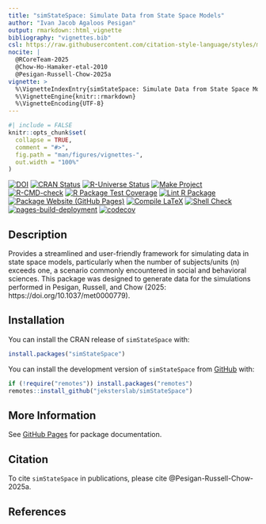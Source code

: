 ```yaml
---
title: "simStateSpace: Simulate Data from State Space Models"
author: "Ivan Jacob Agaloos Pesigan"
output: rmarkdown::html_vignette
bibliography: "vignettes.bib"
csl: https://raw.githubusercontent.com/citation-style-language/styles/master/apa.csl
nocite: |
  @RCoreTeam-2025
  @Chow-Ho-Hamaker-etal-2010
  @Pesigan-Russell-Chow-2025a
vignette: >
  %\VignetteIndexEntry{simStateSpace: Simulate Data from State Space Models}
  %\VignetteEngine{knitr::rmarkdown}
  %\VignetteEncoding{UTF-8}
---
```


```r
#| include = FALSE
knitr::opts_chunk$set(
  collapse = TRUE,
  comment = "#>",
  fig.path = "man/figures/vignettes-",
  out.width = "100%"
)
```

<!-- badges: start -->
[![DOI](https://zenodo.org/badge/DOI/10.1037/met0000779.svg)](https://doi.org/10.1037/met0000779)
[![CRAN Status](https://www.r-pkg.org/badges/version/simStateSpace)](https://cran.r-project.org/package=simStateSpace)
[![R-Universe Status](https://jeksterslab.r-universe.dev/badges/simStateSpace)](https://jeksterslab.r-universe.dev)
[![Make Project](https://github.com/jeksterslab/simStateSpace/actions/workflows/make.yml/badge.svg)](https://github.com/jeksterslab/simStateSpace/actions/workflows/make.yml)
[![R-CMD-check](https://github.com/jeksterslab/simStateSpace/actions/workflows/check-full.yml/badge.svg)](https://github.com/jeksterslab/simStateSpace/actions/workflows/check-full.yml)
[![R Package Test Coverage](https://github.com/jeksterslab/simStateSpace/actions/workflows/test-coverage.yml/badge.svg)](https://github.com/jeksterslab/simStateSpace/actions/workflows/test-coverage.yml)
[![Lint R Package](https://github.com/jeksterslab/simStateSpace/actions/workflows/lint.yml/badge.svg)](https://github.com/jeksterslab/simStateSpace/actions/workflows/lint.yml)
[![Package Website (GitHub Pages)](https://github.com/jeksterslab/simStateSpace/actions/workflows/pkgdown-gh-pages.yml/badge.svg)](https://github.com/jeksterslab/simStateSpace/actions/workflows/pkgdown-gh-pages.yml)
[![Compile LaTeX](https://github.com/jeksterslab/simStateSpace/actions/workflows/latex.yml/badge.svg)](https://github.com/jeksterslab/simStateSpace/actions/workflows/latex.yml)
[![Shell Check](https://github.com/jeksterslab/simStateSpace/actions/workflows/shellcheck.yml/badge.svg)](https://github.com/jeksterslab/simStateSpace/actions/workflows/shellcheck.yml)
[![pages-build-deployment](https://github.com/jeksterslab/simStateSpace/actions/workflows/pages/pages-build-deployment/badge.svg)](https://github.com/jeksterslab/simStateSpace/actions/workflows/pages/pages-build-deployment)
[![codecov](https://codecov.io/gh/jeksterslab/simStateSpace/branch/main/graph/badge.svg?token=KVLUET3DJ6)](https://codecov.io/gh/jeksterslab/simStateSpace)
<!-- badges: end -->

## Description

Provides a streamlined and user-friendly framework
for simulating data in state space models,
particularly when the number of subjects/units (n) exceeds one,
a scenario commonly encountered in social and behavioral sciences.
This package was designed to generate data for the simulations
performed in Pesigan, Russell, and Chow (2025: https://doi.org/10.1037/met0000779).  
    
## Installation

You can install the CRAN release of `simStateSpace` with:

```r
install.packages("simStateSpace")
```

You can install the development version of `simStateSpace` from
[GitHub](https://github.com/jeksterslab/simStateSpace) with:

```r
if (!require("remotes")) install.packages("remotes")
remotes::install_github("jeksterslab/simStateSpace")
```

## More Information

See
[GitHub Pages](https://jeksterslab.github.io/simStateSpace)
for package documentation.

## Citation

To cite `simStateSpace` in publications, please cite @Pesigan-Russell-Chow-2025a.

## References
